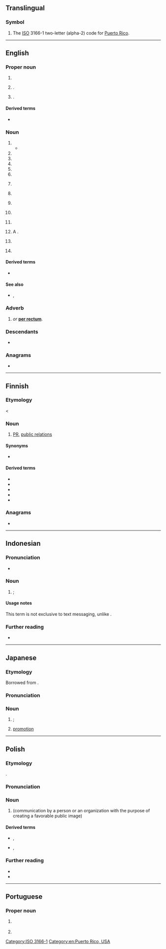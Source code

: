 {{also|pr|Pr|.pr|-pr-|P.R.|Pr.|pr.}}
{{character info|㏚}}
==Translingual==

===Symbol===
{{head|mul|symbol}}

# The [[ISO]] 3166-1 two-letter (alpha-2) code for [[Puerto Rico]].

[[Category:ISO 3166-1]]

----

==English==

===Proper noun===
{{en-proper noun}}

# {{initialism of|en|[[Port Republic]], [[New Jersey]]}}
# {{abbreviation of|en|[[Paraná]]}} {{place|en|state|c/Brazil}}.
# {{initialism of|en|[[Puerto Rico]]}} {{place|en|territory|c/USA}}.

====Derived terms====
* {{sense|Puerto Rico}} {{l|en|PRUSVI}}

===Noun===
{{en-noun|~}}

# {{initialism of|en|public relations}}
#* {{quote-journal|en|date=2021 January 27|author=Christian Wolmar|title=Little-used stations|journal=RAIL|issue=923|page=46|text=Well, let me reiterate them and then explain why, in my view, this response is bad '''PR'''.}} 
# {{initialism of|en|proportional representation}}
# {{initialism of|en|[[permanent]] [[residence]]}}
# {{initialism of|en|[[police]] [[report]]}}
# {{initialism of|en|[[personal]] [[representative]]}}
# {{initialism of|en|[[personal]] [[recognizance]] (bond)}}
# {{lb|en|sports}} {{initialism of|en|personal record}}
# {{lb|en|computing}} {{initialism of|en|[[pull]] [[request]]}}
# {{lb|en|tennis}} {{initialism of|en|[[protected]] [[ranking]]}}
# {{lb|en|protein}} {{initialism of|en|progesterone receptor}}
# {{lb|en|hematology}} {{initialism of|en|prothrombin ratio}}
# {{lb|en|medicine}} A {{l|en|PR interval}}.
# {{lb|en|electronics}} {{abbreviation of|en|preset}}
# {{lb|en|sports}} {{initialism of|en|[[Paralympic]] [[record]]}}

====Derived terms====
* {{sense|public relations}} {{l|en|PR-friendly}}

====See also====
* {{sense|prothrombin ratio}} {{l|en|PT}}, {{l|en|INR}}

===Adverb===
{{en-adv|-}}

# {{lb|en|medicine}} {{initialism of|en|per rectal|nodot=1}} ''or'' '''[[per rectum]]'''.

===Descendants===
* {{desc|ka|პიარი}}

===Anagrams===
* {{anagrams|en|a=pr|R/P|RP|Rp}}

[[Category:en:Puerto Rico, USA]]

----

==Finnish==

===Etymology===
< {{bor|fi|en|PR}}

===Noun===
{{fi-noun}}

# [[#English|PR]], [[public relations]] {{gloss|communication by a person or an organization with the purpose of creating a favorable public image}}

====Synonyms====
* {{l|fi|suhdetoiminta}}

====Derived terms====
* {{l|fi|PR-kampanja}}
* {{l|fi|PR-mies}}
* {{l|fi|PR-nainen}}
* {{l|fi|PR-osasto}}
* {{l|fi|PR-toimisto}}

===Anagrams===
* {{anagrams|fi|a=pr|r.p.|rp.}}

----

==Indonesian==

===Pronunciation===
* {{IPA|id|/pɛ.ɛr/}}

===Noun===
{{id-noun}}

# {{l|en|HW}}; {{abbreviation of|id|pekerjaan rumah|t=homework}}

====Usage notes====
This term is not exclusive to text messaging, unlike {{l|en|English}} {{m|en|HW}}.

===Further reading===
* {{R:KBBI Daring}}

----

==Japanese==

===Etymology===
Borrowed from {{bor|ja|en|PR|sort=ひーあーる''}}.

===Pronunciation===
{{ja-pron|ピーアール|acc=3}}

===Noun===
{{ja-noun|ピー%アール}}

# {{syn of|ja|パブリック・リレーションズ|tr=paburikku rirēshonzu||[[public relations]]}}; {{l|en|PR}}
# [[promotion]]

----

==Polish==
{{wp|lang=pl}}

===Etymology===
{{bor+|pl|en|PR}}.

===Pronunciation===
{{pl-p|pi-ar|h=P.R|a=LL-Q809 (pol)-Poemat-PR.wav}}

===Noun===
{{pl-noun|m-in|indecl=yes}}

# {{l|en|PR}} (communication by a person or an organization with the purpose of creating a favorable public image)
#: {{syn|pl|public relations}}

====Derived terms====
* {{q|nouns}} {{l|pl|PR-owiec}}, {{l|pl|piarowiec}}
* {{q|adjectives}} {{l|pl|PR-owski}}, {{l|pl|piarowski}}

===Further reading===
* {{R:pl:WSJP}}
* {{R:PWN}}

----

==Portuguese==

===Proper noun===
{{head|pt|proper noun}}

# {{lb|pt|Brazil}} {{abbreviation of|pt|Paraná}} {{gloss|Brazilian state}}
# {{initialism of|pt|[[presidente|Presidente]] da [[república|República]]}}